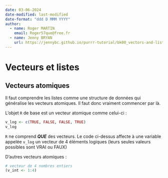 ```yaml
---
date: 03-06-2024
date-modified: last-modified
date-format: "ddd D MMM YYYY"
author:
  - name: Roger MARTIN
    email: Roger57que@free.fr
  - name: Jenny BRYAN
    url: https://jennybc.github.io/purrr-tutorial/bk00_vectors-and-lists.html
---
```


# Vecteurs et listes

## Vecteurs atomiques
Il faut comprendre les listes comme une structure de données qui généralise les vecteurs atomiques. Il faut donc vraiment commencer par là.

L'objet `R` de base est un vecteur atomique comme celui-ci :

```r
v_log <- c(TRUE, FALSE, FALSE, TRUE)
v_log
```

::: {.callout-note}
`R` ne comprend ***QUE*** des vecteurs. Le code ci-dessus affecte à une variable appelée `v_log` un vecteur de $4$ éléments logiques (leurs seules valeurs possibles sont VRAI ou FAUX)
:::

D'autres vecteurs atomiques :
```r
# vecteur de 4 nombres entiers
(v_int <- 1:4)
```








